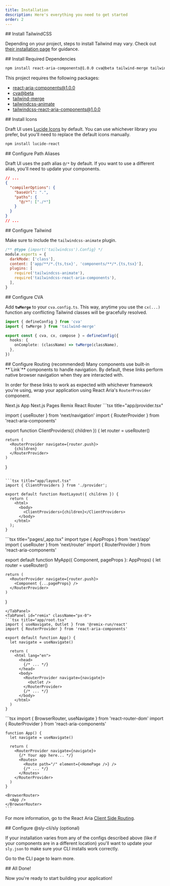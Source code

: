 ```yaml
---
title: Installation
description: Here's everything you need to get started
order: 2
---
```


<ListStepper>

<ListStep>
## Install TailwindCSS

Depending on your project, steps to install Tailwind may vary.
Check out [their installation page](https://tailwindcss.com/docs/installation/framework-guides) for guidance.
</ListStep>

<ListStep>
## Install Required Dependencies

```bash title="bash"
npm install react-aria-components@1.0.0 cva@beta tailwind-merge tailwindcss-animate tailwindcss-react-aria-components@1.0.0
```

This project requires the following packages:

- [react-aria-components@1.0.0](https://github.com/adobe/react-spectrum/tree/main/packages/react-aria-components)
- [cva@beta](https://github.com/joe-bell/cva)
- [tailwind-merge](https://github.com/dcastil/tailwind-merge)
- [tailwindcss-animate](https://github.com/jamiebuilds/tailwindcss-animate)
- [tailwindcss-react-aria-components@1.0.0](https://github.com/adobe/react-spectrum/tree/main/packages/tailwindcss-react-aria-components)
</ListStep>

<ListStep>
## Install Icons

Draft UI uses [Lucide Icons](https://lucide.dev/guide/packages/lucide-react) by default. You can use whichever library you prefer, but
you'll need to replace the default icons manually.

```bash title="bash"
npm install lucide-react
```
</ListStep>

<ListStep>
## Configure Path Aliases

Draft UI uses the path alias <code>@/\*</code> by default. If you
want to use a different alias, you&apos;ll need to update your
components.

```json {3-6} title="tsconfig.json"
// ...
{
  "compilerOptions": {
    "baseUrl": ".",
    "paths": {
      "@/*": ["./*"]
    }
  }
}
// ...
```
</ListStep>

<ListStep>
## Configure Tailwind

Make sure to include the `tailwindcss-animate` plugin.

```js title="tailwind.config.js"
/** @type {import('tailwindcss').Config} */
module.exports = {
  darkMode: ['class'],
  content: ['app/**/*.{ts,tsx}', 'components/**/*.{ts,tsx}'],
  plugins: [
    require('tailwindcss-animate'),
    require('tailwindcss-react-aria-components'),
  ],
}
```
</ListStep>

<ListStep>
## Configure CVA

Add **`twMerge`** to your `cva.config.ts`. This way, anytime you use the `cx(...)` function any conflicting Tailwind classes will be gracefully resolved.

```ts title="cva.config.ts"
import { defineConfig } from 'cva'
import { twMerge } from 'tailwind-merge'

export const { cva, cx, compose } = defineConfig({
  hooks: {
    onComplete: (className) => twMerge(className),
  },
})
```
</ListStep>

<ListStep>
## Configure Routing (recommended)
Many components use built-in **`Link`** components to handle navigation. By default, these links perform native browser navigation when they are interacted with.

In order for these links to work as expected with whichever framework you're using, wrap your application using React Aria's `RouterProvider` component.

<Tabs>
  <TabList>
    <Tab id="nextjs-app">Next.js App</Tab>
    <Tab id="nextjs-pages">Next.js Pages</Tab>
    <Tab id="remix">Remix</Tab>
    <Tab id="react-router">React Router</Tab>
  </TabList>
  <TabPanel id="nextjs-app" className="px-0">
  ```tsx title="app/provider.tsx"

  import { useRouter } from 'next/navigation'
  import { RouterProvider } from 'react-aria-components'

  export function ClientProviders({ children }) {
    let router = useRouter()

    return (
      <RouterProvider navigate={router.push}>
        {children}
      </RouterProvider>
    )
  }
  ```

  ```tsx title="app/layout.tsx"
  import { ClientProviders } from './provider';

  export default function RootLayout({ children }) {
    return (
      <html>
        <body>
          <ClientProviders>{children}</ClientProviders>
        </body>
      </html>
    );
  }
  ```
  </TabPanel>
  <TabPanel id="nextjs-pages" className="px-0">
  ```tsx title="pages/_app.tsx"
  import type { AppProps } from 'next/app'
  import { useRouter } from 'next/router'
  import { RouterProvider } from 'react-aria-components'

  export default function MyApp({ Component, pageProps }: AppProps) {
    let router = useRouter()

    return (
      <RouterProvider navigate={router.push}>
        <Component {...pageProps} />
      </RouterProvider>
    )
  }
  ```
  </TabPanel>
  <TabPanel id="remix" className="px-0">
  ```tsx title="app/root.tsx"
  import { useNavigate, Outlet } from '@remix-run/react'
  import { RouterProvider } from 'react-aria-components'

  export default function App() {
    let navigate = useNavigate()

    return (
      <html lang="en">
        <head>
          {/* ... */}
        </head>
        <body>
          <RouterProvider navigate={navigate}>
            <Outlet />
          </RouterProvider>
          {/* ... */}
        </body>
      </html>
    )
  }
  ```
  </TabPanel>
  <TabPanel id="react-router" className="px-0">
    ```tsx
    import { BrowserRouter, useNavigate } from 'react-router-dom'
    import { RouterProvider } from 'react-aria-components'

    function App() {
      let navigate = useNavigate()

      return (
        <RouterProvider navigate={navigate}>
          {/* Your app here... */}
          <Routes>
            <Route path="/" element={<HomePage />} />
            {/* ... */}
          </Routes>
        </RouterProvider>
      )
    }

    <BrowserRouter>
      <App />
    </BrowserRouter>
    ```
  </TabPanel>
</Tabs>

For more information, go to the React Aria [Client Side Routing](https://react-spectrum.adobe.com/react-aria/routing.html).

</ListStep>


<ListStep>
## Configure @sly-cli/sly (optional)

If your installation varies from any of the configs described above (like if your components are in a different location) you'll want to update your `sly.json` to make sure your CLI installs work correctly.

Go to the <Link href="/getting-started/cli">CLI page</Link> to learn more.
</ListStep>

<ListStep>
## All Done!

Now you're ready to start building your application!
</ListStep>

</ListStepper>
